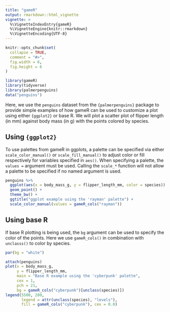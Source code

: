```yaml
---
title: "gameR"
output: rmarkdown::html_vignette
vignette: >
  %\VignetteIndexEntry{gameR}
  %\VignetteEngine{knitr::rmarkdown}
  %\VignetteEncoding{UTF-8}
---
```


```R
knitr::opts_chunk$set(
  collapse = TRUE,
  comment = "#>",
  fig.width = 6,
  fig.height = 6
)
```

```R
library(gameR)
library(tidyverse)
library(palmerpenguins)
data("penguins")
```

Here, we use the `penguins` dataset from the `{palmerpenguins}` package to 
provide simple examples of how gameR can be used to customize a plot using either `{ggplot2}` or base R. We will plot a scatter plot of flipper length (in mm) against body mass (in g) with the points colored by species.  

## Using `{ggplot2}`

To use palettes from gameR in ggplots, a palette can be specified via either
`scale_color_manual()` or `scale_fill_manual()` to adjust color or fill
respectively for variables specified in `aes()`. When specifying a palette, the `values =` argument must be used.
Calling the `scale_*` function will not allow a palette to be specified if
no named argument is used. 

```R
penguins %>%
  ggplot(aes(x = body_mass_g, y = flipper_length_mm, color = species)) +
  geom_point() +
  theme_bw() +
  ggtitle("ggplot example using the 'rayman' palette") +
  scale_color_manual(values = gameR_cols("rayman")) 
```

## Using base R

If base R plotting is being used, the `bg` argument can be used to specify the color of the points. Here we use `gameR_cols()` in combination with `unclasss()` to color by species.   

```R
par(bg = "white")

attach(penguins)
plot(x = body_mass_g,
     y = flipper_length_mm,
     main = "Base R example using the 'cyberpunk' palette",
     cex = 1,
     pch = 21,
     bg = gameR_cols("cyberpunk")[unclass(species)])
legend(5500, 200,
       legend = attr(unclass(species), "levels"),
       fill = gameR_cols("cyberpunk"), cex = 0.8)
```
